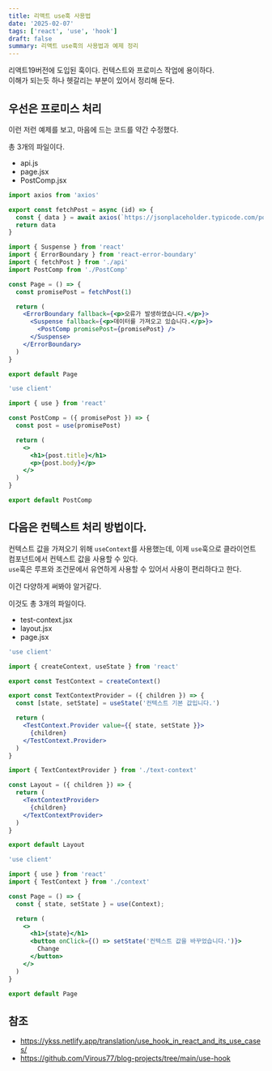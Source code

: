 ```yaml
---
title: 리액트 use훅 사용법
date: '2025-02-07'
tags: ['react', 'use', 'hook']
draft: false
summary: 리액트 use훅의 사용법과 예제 정리
---
```


리액트19버전에 도입된 훅이다. 컨텍스트와 프로미스 작업에 용이하다.  
이해가 되는듯 하나 헷갈리는 부분이 있어서 정리해 둔다.

## 우선은 프로미스 처리

이런 저런 예제를 보고, 마음에 드는 코드를 약간 수정했다.

총 3개의 파일이다.

- api.js
- page.jsx
- PostComp.jsx

```js:api.js
import axios from 'axios'

export const fetchPost = async (id) => {
  const { data } = await axios(`https://jsonplaceholder.typicode.com/posts/${id}`)
  return data
}
```

```jsx:page.jsx
import { Suspense } from 'react'
import { ErrorBoundary } from 'react-error-boundary'
import { fetchPost } from './api'
import PostComp from './PostComp'

const Page = () => {
  const promisePost = fetchPost(1)

  return (
    <ErrorBoundary fallback={<p>오류가 발생하였습니다.</p>}>
      <Suspense fallback={<p>데이터를 가져오고 있습니다.</p>}>
        <PostComp promisePost={promisePost} />
      </Suspense>
    </ErrorBoundary>
  )
}

export default Page
```

```jsx:PostComp.jsx
'use client'

import { use } from 'react'

const PostComp = ({ promisePost }) => {
  const post = use(promisePost)

  return (
    <>
      <h1>{post.title}</h1>
      <p>{post.body}</p>
    </>
  )
}

export default PostComp
```

## 다음은 컨텍스트 처리 방법이다.

컨텍스트 값을 가져오기 위해 `useContext`를 사용했는데, 이제 `use`훅으로 클라이언트 컴포넌트에서 컨텍스트 값을 사용할 수 있다.  
`use`훅은 루프와 조건문에서 유연하게 사용할 수 있어서 사용이 편리하다고 한다.

이건 다양하게 써봐야 알거같다.

이것도 총 3개의 파일이다.

- test-context.jsx
- layout.jsx
- page.jsx

```jsx:test-context.jsx
'use client'

import { createContext, useState } from 'react'

export const TestContext = createContext()

export const TextContextProvider = ({ children }) => {
  const [state, setState] = useState('컨텍스트 기본 값입니다.')

  return (
    <TestContext.Provider value={{ state, setState }}>
      {children}
    </TestContext.Provider>
  )
}
```

```jsx:layout.jsx
import { TextContextProvider } from './text-context'

const Layout = ({ children }) => {
  return (
    <TextContextProvider>
      {children}
    </TextContextProvider>
  )
}

export default Layout
```

```jsx:page.jsx
'use client'

import { use } from 'react'
import { TestContext } from './context'

const Page = () => {
  const { state, setState } = use(Context);

  return (
    <>
      <h1>{state}</h1>
      <button onClick={() => setState('컨텍스트 값을 바꾸었습니다.')}>
        Change
      </button>
    </>
  )
}

export default Page
```

## 참조

- https://ykss.netlify.app/translation/use_hook_in_react_and_its_use_cases/
- https://github.com/Virous77/blog-projects/tree/main/use-hook
